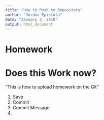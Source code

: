 ```yaml
---
title: "How to Push to Repository"
author: "Jordan Epistola"
date: "January 2, 2018"
output: html_document
---
```


# Homework
# Does this Work now?

"This is how to upload homework on the Git"

1) Save
2) Commit
3) Commit Message
4) 
